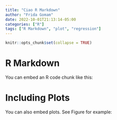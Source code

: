 ```yaml
---
title: "Ciao R Markdown"
author: "Frida Gomam"
date: 2022-10-01T21:13:14-05:00
categories: ["R"]
tags: ["R Markdown", "plot", "regression"]
---
```


```r
knitr::opts_chunk$set(collapse = TRUE)
```

# R Markdown

You can embed an R code chunk like this:


# Including Plots

You can also embed plots. See Figure for example:

